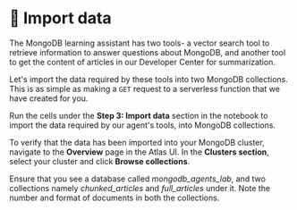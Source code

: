 # 👐 Import data

The MongoDB learning assistant has two tools- a vector search tool to retrieve information to answer questions about MongoDB, and another tool to get the content of articles in our Developer Center for summarization.

Let's import the data required by these tools into two MongoDB collections. This is as simple as making a `GET` request to a serverless function that we have created for you.

Run the cells under the **Step 3: Import data** section in the notebook to import the data required by our agent's tools, into MongoDB collections.

To verify that the data has been imported into your MongoDB cluster, navigate to the **Overview** page in the Atlas UI. In the **Clusters section**, select your cluster and click **Browse collections**.

<Screenshot url="https://cloud.mongodb.com" src="img/screenshots/50-agent-tools/3-import-data/1-browse-collections.png" alt="Browse collections" />

Ensure that you see a database called _mongodb_agents_lab_, and two collections namely _chunked_articles_ and _full_articles_ under it. Note the number and format of documents in both the collections.

<Screenshot url="https://cloud.mongodb.com" src="img/screenshots/50-agent-tools/3-import-data/2-chunked-collection.png" alt="Chunked collection" />

<Screenshot url="https://cloud.mongodb.com" src="img/screenshots/50-agent-tools/3-import-data/3-full-collection.png" alt="Full collection" />